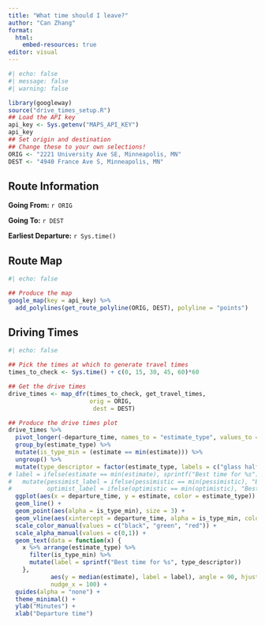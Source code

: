 ---
title: "What time should I leave?"
author: "Can Zhang"
format: 
  html:
    embed-resources: true
editor: visual
---

```{r}
#| echo: false
#| message: false
#| warning: false

library(googleway)
source("drive_times_setup.R")
## Load the API key
api_key <- Sys.getenv("MAPS_API_KEY")
api_key
## Set origin and destination
## Change these to your own selections!
ORIG <- "2221 University Ave SE, Minneapolis, MN"
DEST <- "4940 France Ave S, Minneapolis, MN"
```

## Route Information

**Going From:** `r ORIG`

**Going To:** `r DEST`

**Earliest Departure:** `r Sys.time()`

## Route Map

```{r}
#| echo: false

## Produce the map
google_map(key = api_key) %>%
  add_polylines(get_route_polyline(ORIG, DEST), polyline = "points")
```

## Driving Times

```{r}
#| echo: false

## Pick the times at which to generate travel times
times_to_check <- Sys.time() + c(0, 15, 30, 45, 60)*60

## Get the drive times
drive_times <- map_dfr(times_to_check, get_travel_times, 
                       orig = ORIG,
                        dest = DEST)

## Produce the drive times plot
drive_times %>% 
  pivot_longer(-departure_time, names_to = "estimate_type", values_to = "estimate") %>%
  group_by(estimate_type) %>%
  mutate(is_type_min = (estimate == min(estimate))) %>%
  ungroup() %>%
  mutate(type_descriptor = factor(estimate_type, labels = c("glass half full", "optimists", "pessimists"))) %>%
# label = ifelse(estimate == min(estimate), sprintf("Best time for %s")))
#   mutate(pessimist_label = ifelse(pessimistic == min(pessimistic), "Best time\nfor pessimists", ""),
#          optimist_label = ifelse(optimistic == min(optimistic), "Best time\nfor optimists", "")) %>%
  ggplot(aes(x = departure_time, y = estimate, color = estimate_type)) +
  geom_line() +
  geom_point(aes(alpha = is_type_min), size = 3) +
  geom_vline(aes(xintercept = departure_time, alpha = is_type_min, color = estimate_type), linetype = "dashed") +
  scale_color_manual(values = c("black", "green", "red")) +
  scale_alpha_manual(values = c(0,1)) +
  geom_text(data = function(x) { 
    x %>% arrange(estimate_type) %>% 
      filter(is_type_min) %>% 
      mutate(label = sprintf("Best time for %s", type_descriptor))
    },
            aes(y = median(estimate), label = label), angle = 90, hjust = 0, nudge_y = mean(drive_times$best_guess)*0.05,
            nudge_x = 100) +
  guides(alpha = "none") +
  theme_minimal() +
  ylab("Minutes") +
  xlab("Departure time")
```
